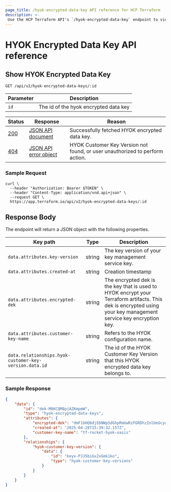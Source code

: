 ```yaml
---
page_title: /hyok-encrypted-data-key API reference for HCP Terraform
description: >-
 Use the HCP Terraform API's `/hyok-encrypted-data-key` endpoint to view your Hold Your Own Key (HYOK) encrypted data keys.
---
```


[200]: https://developer.mozilla.org/en-US/docs/Web/HTTP/Status/200

[201]: https://developer.mozilla.org/en-US/docs/Web/HTTP/Status/201

[202]: https://developer.mozilla.org/en-US/docs/Web/HTTP/Status/202

[204]: https://developer.mozilla.org/en-US/docs/Web/HTTP/Status/204

[400]: https://developer.mozilla.org/en-US/docs/Web/HTTP/Status/400

[401]: https://developer.mozilla.org/en-US/docs/Web/HTTP/Status/401

[403]: https://developer.mozilla.org/en-US/docs/Web/HTTP/Status/403

[404]: https://developer.mozilla.org/en-US/docs/Web/HTTP/Status/404

[409]: https://developer.mozilla.org/en-US/docs/Web/HTTP/Status/409

[412]: https://developer.mozilla.org/en-US/docs/Web/HTTP/Status/412

[422]: https://developer.mozilla.org/en-US/docs/Web/HTTP/Status/422

[429]: https://developer.mozilla.org/en-US/docs/Web/HTTP/Status/429

[500]: https://developer.mozilla.org/en-US/docs/Web/HTTP/Status/500

[504]: https://developer.mozilla.org/en-US/docs/Web/HTTP/Status/504

[JSON API document]: /terraform/cloud-docs/api-docs#json-api-documents

[JSON API error object]: https://jsonapi.org/format/#error-objects

# HYOK Encrypted Data Key API reference

## Show HYOK Encrypted Data Key
 `GET /api/v2/hyok-encrypted-data-keys/:id`

 | Parameter           | Description                  |
 | ------------------- | ---------------------------- |
 | `id` | The id of the hyok encrypted data key

 | Status  | Response                  | Reason                                                            |
 |---------|---------------------------|-------------------------------------------------------------------|
 | [200][] | [JSON API document][]     | Successfully fetched HYOK encrypted data key.  |
 | [404][] | [JSON API error object][] | HYOK Customer Key Version not found, or user unauthorized to perform action.    |

### Sample Request

```shell
curl \
  --header "Authorization: Bearer $TOKEN" \
  --header "Content-Type: application/vnd.api+json" \
  --request GET \
  https://app.terraform.io/api/v2/hyok-encrypted-data-keys/:id
```

## Response Body

The endpoint will return a JSON object with the following properties.

| Key path | Type   | Description                                                                |
| -------- | ------ | -------------------------------------------------------------------------- |
| `data.attributes.key-version` | string | The key version of your key management service key.    |
| `data.attributes.created-at` | string | Creation timestamp                                     |
| `data.attributes.encrypted-dek` | string | The encrypted dek is the key that is used to HYOK encrypt your Terraform artifacts. This dek is encrypted using your key management service key encryption key. |
| `data.attributes.customer-key-name` | string | Refers to the HYOK configuration name. |
| `data.relationships.hyok-customer-key-version.data.id` | string | The id of the HYOK Customer Key Version that this HYOK encrypted data key belongs to.

### Sample Response

```json
{
    "data": {
        "id": "dek-M8KCQM8pjAZKmpmW",
        "type": "hyok-encrypted-data-keys",
        "attributes": {
            "encrypted-dek": "dmF1bHQ6djE6NWpSdGhpRmUwRzFGRDhzZnlUeGcyaVBoVW0rVXJXMDBJblJVNjQ3aEpzeU5KMXF1RkV2T3FWYmJTTDF0SFRJbGdySFk4WkJ3dzJKcjVHNXQ=",
            "created-at": "2025-04-28T15:39:32.157Z",
            "customer-key-name": "tf-rocket-hyok-oasis"
        },
        "relationships": {
            "hyok-customer-key-version": {
                "data": {
                    "id": "keyv-PJJ5biGx2xGmk1ko",
                    "type": "hyok-customer-key-versions"
                }
            }
        }
    }
}
```
